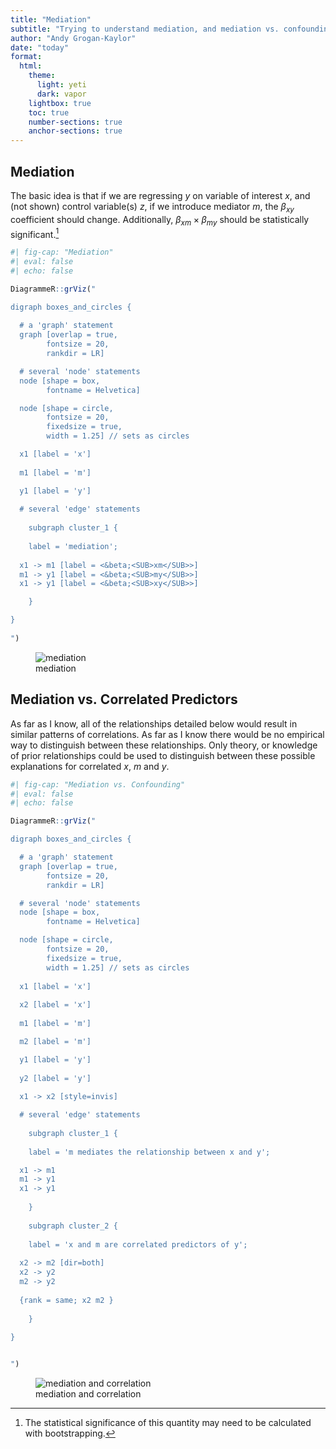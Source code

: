 ```yaml
---
title: "Mediation"
subtitle: "Trying to understand mediation, and mediation vs. confounding"
author: "Andy Grogan-Kaylor"
date: "today"
format: 
  html:
    theme: 
      light: yeti
      dark: vapor
    lightbox: true
    toc: true
    number-sections: true
    anchor-sections: true
---
```


## Mediation

The basic idea is that if we are regressing $y$ on variable of interest $x$, and (not shown) control variable(s) $z$, if we introduce mediator $m$, the $\beta_{xy}$ coefficient should change. Additionally, $\beta_{xm} \times \beta_{my}$ should be statistically significant.[^bootstrap]

[^bootstrap]: The statistical significance of this quantity may need to be calculated with bootstrapping.

```r
#| fig-cap: "Mediation"
#| eval: false
#| echo: false

DiagrammeR::grViz("

digraph boxes_and_circles {
  
  # a 'graph' statement
  graph [overlap = true, 
        fontsize = 20,
        rankdir = LR]

  # several 'node' statements
  node [shape = box,
        fontname = Helvetica]

  node [shape = circle,
        fontsize = 20,
        fixedsize = true,
        width = 1.25] // sets as circles

  x1 [label = 'x']
  
  m1 [label = 'm']

  y1 [label = 'y']
  
  # several 'edge' statements
  
 	subgraph cluster_1 {
 	
 	label = 'mediation';
 	
  x1 -> m1 [label = <&beta;<SUB>xm</SUB>>]
  m1 -> y1 [label = <&beta;<SUB>my</SUB>>]
  x1 -> y1 [label = <&beta;<SUB>xy</SUB>>]

 	}  

}
                  
")
```

![mediation](mediation.png)

## Mediation vs. Correlated Predictors

As far as I know, all of the relationships detailed below would result in similar patterns of correlations. As far as I know there would be no empirical way to distinguish between these relationships. Only theory, or knowledge of prior relationships could be used to distinguish between these possible explanations for correlated $x$, $m$ and $y$.

```r
#| fig-cap: "Mediation vs. Confounding"
#| eval: false
#| echo: false

DiagrammeR::grViz("

digraph boxes_and_circles {

  # a 'graph' statement
  graph [overlap = true, 
        fontsize = 20,
        rankdir = LR]

  # several 'node' statements
  node [shape = box,
        fontname = Helvetica]

  node [shape = circle,
        fontsize = 20,
        fixedsize = true,
        width = 1.25] // sets as circles
  
  x1 [label = 'x']
  
  x2 [label = 'x']
  
  m1 [label = 'm']

  m2 [label = 'm']

  y1 [label = 'y']
  
  y2 [label = 'y']
  
  x1 -> x2 [style=invis]

  # several 'edge' statements
 	
 	subgraph cluster_1 {
 	
 	label = 'm mediates the relationship between x and y';

  x1 -> m1 
  m1 -> y1 
  x1 -> y1 
  
 	}  
 	
 	subgraph cluster_2 {
 	  
 	label = 'x and m are correlated predictors of y';
  
  x2 -> m2 [dir=both]
  x2 -> y2
  m2 -> y2
  
  {rank = same; x2 m2 }
  
 	}
  
}


")
```

![mediation and correlation](mediation-and-correlation.png)






